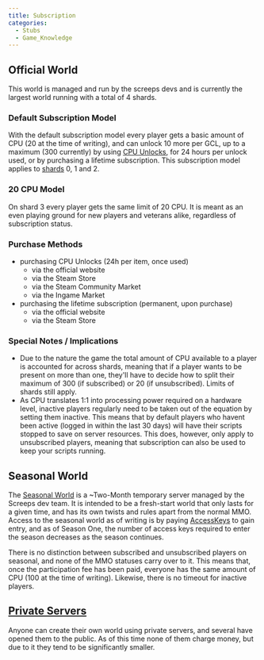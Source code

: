 ```yaml
---
title: Subscription
categories:
  - Stubs
  - Game_Knowledge
---
```


## Official World

This world is managed and run by the screeps devs and is currently the largest world running with a total of 4 shards.

### Default Subscription Model

With the default subscription model every player gets a basic amount of CPU (20 at the time of writing), and can unlock 10 more per GCL, up to a maximum (300 currently) by using [CPU Unlocks](/Account-level_Resources), for 24 hours per unlock used, or by purchasing a lifetime subscription. This subscription model applies to [shards](/Shard) 0, 1 and 2.

### 20 CPU Model

On shard 3 every player gets the same limit of 20 CPU. It is meant as an even playing ground for new players and veterans alike, regardless of subscription status.

### Purchase Methods

- purchasing CPU Unlocks (24h per item, once used)
  - via the official website
  - via the Steam Store
  - via the Steam Community Market
  - via the Ingame Market
- purchasing the lifetime subscription (permanent, upon purchase)
  - via the official website
  - via the Steam Store

### Special Notes / Implications

- Due to the nature the game the total amount of CPU available to a player is accounted for across shards, meaning that if a player wants to be present on more than one, they'll have to decide how to split their maximum of 300 (if subscribed) or 20 (if unsubscribed). Limits of shards still apply.
- As CPU translates 1:1 into processing power required on a hardware level, inactive players regularly need to be taken out of the equation by setting them inactive. This means that by default players who havent been active (logged in within the last 30 days) will have their scripts stopped to save on server resources. This does, however, only apply to unsubscribed players, meaning that subscription can also be used to keep your scripts running.

## Seasonal World

The [Seasonal World](/Seasonal_World) is a ~Two-Month temporary server managed by the Screeps dev team. It is intended to be a fresh-start world that only lasts for a given time, and has its own twists and rules apart from the normal MMO. Access to the seasonal world as of writing is by paying [AccessKeys](/Account-level_Resources) to gain entry, and as of Season One, the number of access keys required to enter the season decreases as the season continues.

There is no distinction between subscribed and unsubscribed players on seasonal, and none of the MMO statuses carry over to it. This means that, once the participation fee has been paid, everyone has the same amount of CPU (100 at the time of writing). Likewise, there is no timeout for inactive players.

## [Private Servers](/Private_Servers)

Anyone can create their own world using private servers, and several have opened them to the public. As of this time none of them charge money, but due to it they tend to be significantly smaller.